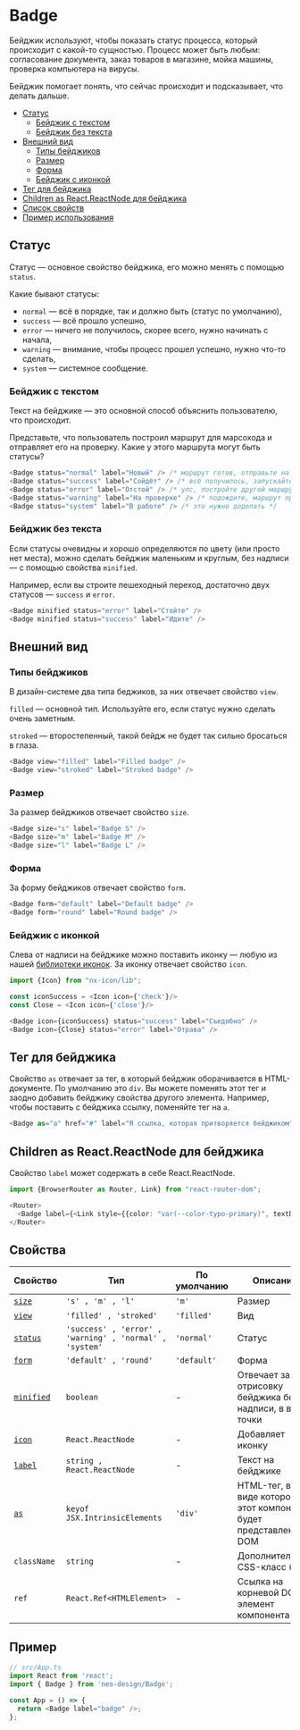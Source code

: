 
# Badge

Бейджик используют, чтобы показать статус процесса, который происходит с какой-то
сущностью. Процесс может быть любым: согласование документа, заказ товаров в магазине,
мойка машины, проверка компьютера на вирусы.

Бейджик помогает понять, что сейчас происходит и подсказывает, что делать дальше.

- [Статус](#статус)
  - [Бейджик с текстом](#бейджик-с-текстом)
  - [Бейджик без текста](#бейджик-без-текста)
- [Внешний вид](#внешний-вид)
  - [Типы бейджиков](#типы-бейджиков)
  - [Размер](#размер)
  - [Форма](#форма)
  - [Бейджик с иконкой](#бейджик-с-иконкой)
- [Тег для бейджика](#тег-для-бейджика)
- [Children as React.ReactNode для бейджика](#children-для-бейджика)
- [Список свойств](#свойства)
- [Пример использования](#пример)

## Статус

Статус — основное свойство бейджика, его можно менять с помощью `status`.

Какие бывают статусы:

- `normal` — всё в порядке, так и должно быть (статус по умолчанию),
- `success` — всё прошло успешно,
- `error` — ничего не получилось, скорее всего, нужно начинать с начала,
- `warning` — внимание, чтобы процесс прошел успешно, нужно что-то сделать,
- `system` — системное сообщение.

### Бейджик с текстом

Текст на бейджике — это основной способ объяснить пользователю, что происходит.

Представьте, что пользователь построил маршрут для марсохода и отправляет его на проверку.
Какие у этого маршрута могут быть статусы?

<BadgeExampleStatus />

```ts
<Badge status="normal" label="Новый" /> /* маршрут готов, отправьте на проверку */
<Badge status="success" label="Cойдёт" /> /* всё получилось, запускайте марсоход  */
<Badge status="error" label="Отстой" /> /* упс, постройте другой маршрут */
<Badge status="warning" label="На проверке" /> /* подождите, маршрут проверяется */
<Badge status="system" label="В работе" /> /* это нужно доделать */
```

### Бейджик без текста

Если статусы очевидны и хорошо определяются по цвету (или просто нет места), можно
сделать бейджик маленьким и круглым, без надписи — с помощью свойства `minified`.

Например, если вы строите пешеходный переход, достаточно двух статусов — `success` и `error`.

<BadgeExampleMinified />

```ts
<Badge minified status="error" label="Стойте" />
<Badge minified status="success" label="Идите" />
```

## Внешний вид

### Типы бейджиков

В дизайн-системе два типа беджиков, за них отвечает свойство `view`.

`filled` — основной тип. Используйте его, если статус нужно сделать очень заметным.

`stroked` — второстепенный, такой бейдж не будет так сильно бросаться в глаза.

<BadgeExampleView />

```ts
<Badge view="filled" label="Filled badge" />
<Badge view="stroked" label="Stroked badge" />
```

### Размер

За размер бейджиков отвечает свойство `size`.

<BadgeExampleSize />

```ts
<Badge size="s" label="Badge S" />
<Badge size="m" label="Badge M" />
<Badge size="l" label="Badge L" />
```

### Форма

За форму бейджиков отвечает свойство `form`.

<BadgeExampleForm />

```ts
<Badge form="default" label="Default badge" />
<Badge form="round" label="Round badge" />
```

### Бейджик с иконкой

Слева от надписи на бейджике можно поставить иконку — любую из нашей [библиотеки
иконок](?path=/story/components-icons--playground). За иконку отвечает свойство `icon`.

<BadgeExampleIcon />

```ts
import {Icon} from "nx-icon/lib";

const iconSuccess = <Icon icon={'check'}/>
const Close = <Icon icon={'close'}/>

<Badge icon={iconSuccess} status="success" label="Съедобно" />
<Badge icon={Close} status="error" label="Отрава" />
```

## Тег для бейджика

Свойство `as` отвечает за тег, в который бейджик оборачивается в HTML-документе.
По умолчанию это `div`. Вы можете поменять этот тег и заодно
добавить бейджику свойства другого элемента. Например, чтобы поставить
с бейджика ссылку, поменяйте тег на `a`.

<BadgeExampleAs />

```ts
<Badge as="a" href="#" label="Я ссылка, которая притворяется бейджиком" />
```

## Children as React.ReactNode для бейджика

Свойство `label` может содержать в себе React.ReactNode.

<BadgeExampleLink />

```ts
import {BrowserRouter as Router, Link} from "react-router-dom";

<Router>
  <Badge label={<Link style={{color: "var(--color-typo-primary)", textDecoration: "none"}} to={"/?path=/docs/components-badge--playground"}>Я ссылка на документацию по Badge</Link>}/>
</Router>
```

## Свойства

| Свойство                      | Тип                                                     | По умолчанию | Описание                                                         |
| ----------------------------- | ------------------------------------------------------- | ------------ | ---------------------------------------------------------------- |
| [`size`](#размер)             | `'s' , 'm' , 'l'`                                       | `'m'`        | Размер                                                           |
| [`view`](#типы-бейджиков)     | `'filled' , 'stroked'`                                  | `'filled'`   | Вид                                                              |
| [`status`](#статус)           | `'success' , 'error' , 'warning' , 'normal' , 'system'` | `'normal'`   | Статус                                                           |
| [`form`](#форма)              | `'default' , 'round'`                                   | `'default'`  | Форма                                                            |
| [`minified`](#типы-бейджиков) | `boolean`                                               | -            | Отвечает за отрисовку бейджика без надписи, в виде точки         |
| [`icon`](#бейджик-с-иконкой)  | `React.ReactNode`                                       | -            | Добавляет иконку                                                 |
| [`label`](#текст-на-бейджике) | `string , React.ReactNode`                              | -            | Текст на бейджике                                                |
| [`as`](#тег-для-бейджика)     | `keyof JSX.IntrinsicElements`                           | `'div'`      | HTML-тег, в виде которого этот компонент будет представлен в DOM |
| `className`                   | `string`                                                | -            | Дополнительный CSS-класс (mix)                                   |
| `ref`                         | `React.Ref<HTMLElement>`                                | -            | Ссылка на корневой DOM-элемент компонента                        |

## Пример

```ts
// src/App.ts
import React from 'react';
import { Badge } from 'neo-design/Badge';

const App = () => {
  return <Badge label="badge" />;
};
```
